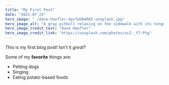 ```yaml
---
title: "My First Post"
date: "2021-07-23"
hero_image: "./dave-hoefler-4pvfpUkmR6I-unsplash.jpg"
hero_image_alt: "A gray pitbull relaxing on the sidewalk with its tongue hanging out"
hero_image_credit_text: "Dave Hoefler"
hero_image_credit_link: "https://unsplash.com/photos/ocZ-_Y7-Ptg"
---
```


This is my first blog post! Isn't it *great*?

Some of my **favorite** things are:

* Petting dogs
* Singing
* Eating potato-based foods